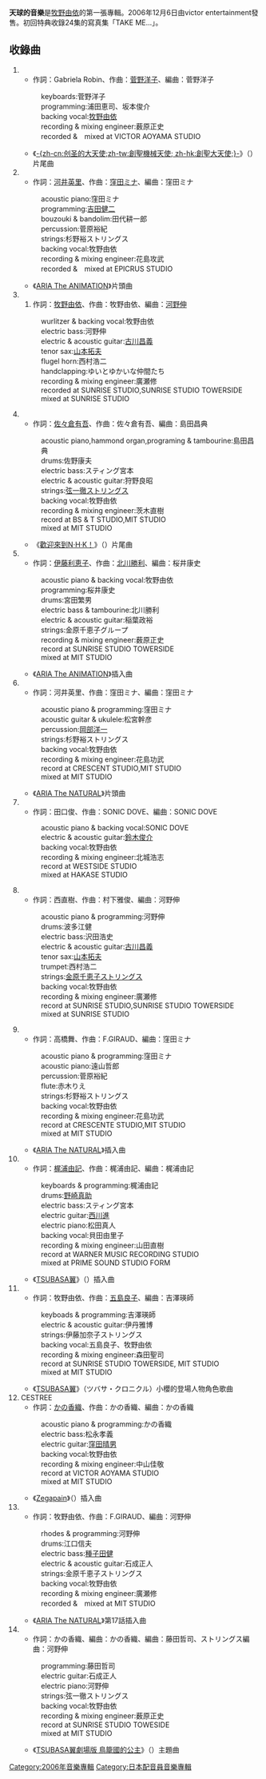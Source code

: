 {{Infobox album
| name       = 天球的音樂
| type       = 專輯
| cover      = Makinoyui_first_cdcover.jpg
| artist     = [[牧野由依|牧野由依]]
<!-- 未知參數 | background = darkseagreen -->
| released   = 2006年12月6日
| recorded   = 
| genre      = [[J-POP|J-POP]]
| length     = 65分57秒
| label      = [[Victor_entertainment|Victor entertainment]]
| producer   = 
| reviews    = 
| chart_position = *最高36位<small>（[[oricon|oricon]]）</small>
| certification = 
| prev_title = 
| prev_year  = 
| next_title = [[マキノユイ。|マキノユイ。]]
| next_year  = 2008
}}
'''天球的音樂'''是[[牧野由依|牧野由依]]的第一張專輯。2006年12月6日由victor entertainment發售。初回特典收錄24集的寫真集「TAKE ME...」。

== 收錄曲 ==
# {{Lang|ja|オムナ　マグニ}}
#*作詞：Gabriela Robin、作曲：[[菅野洋子|菅野洋子]]、編曲：菅野洋子
#:keyboards:菅野洋子
#:programming:浦田恵司、坂本俊介
#:backing vocal:[[牧野由依|牧野由依]]
#:recording & mixing engineer:薮原正史
#:recorded &　mixed at VICTOR AOYAMA STUDIO 
#*《[[創聖的亞庫艾里翁|-{zh-cn:创圣的大天使;zh-tw:創聖機械天使; zh-hk:創聖大天使;}-]]》（{{Lang|ja|創聖のアクエリオン}}）片尾曲
# {{Lang|ja|ウンディーネ}}
#*作詞：[[河井英里|河井英里]]、作曲：[[窪田ミナ|窪田ミナ]]、編曲：窪田ミナ
#:acoustic piano:窪田ミナ
#:programming:[[吉田健二|吉田健二]]
#:bouzouki & bandolim:田代耕一郎
#:percussion:菅原裕紀
#:strings:杉野裕ストリングス
#:backing vocal:牧野由依
#:recording & mixing engineer:花島攻武
#:recorded &　mixed at EPICRUS STUDIO
#*《[[ARIA_The_ANIMATION|ARIA The ANIMATION]]》片頭曲
# {{Lang|ja|幸せのため息}}
##作詞：[[牧野由依|牧野由依]]、作曲：牧野由依、編曲：[[河野伸|河野伸]]
#:wurlitzer & backing vocal:牧野由依
#:electric bass:河野伸
#:electric & acoustic guitar:[[古川昌義|古川昌義]]
#:tenor sax:[[山本拓夫|山本拓夫]]
#:flugel horn:西村浩二
#:handclapping:ゆいとゆかいな仲間たち
#:recording & mixing engineer:廣瀬修
#:recorded  at SUNRISE STUDIO,SUNRISE STUDIO TOWERSIDE
#:mixed at SUNRISE STUDIO
# {{Lang|ja|[[もどかしい世界の上で|もどかしい世界の上で]]}}
#*作詞：[[佐々倉有吾|佐々倉有吾]]、作曲：佐々倉有吾、編曲：島田昌典
#:acoustic piano,hammond organ,programing & tambourine:島田昌典
#:drums:佐野康夫
#:electric bass:スティング宮本
#:electric & acoustic guitar:狩野良昭
#:strings:[[弦一徹ストリングス|弦一徹ストリングス]]
#:backing vocal:牧野由依
#:recording & mixing engineer:茨木直樹
#:record at BS & T STUDIO,MIT STUDIO
#:mixed at MIT STUDIO
#*《[[歡迎來到NHK！|歡迎來到N·H·K！]]》（{{Lang|ja|N·H·Kにようこそ！}}）片尾曲
# {{Lang|ja|シンフォニー}}
#*作詞：[[ROUND_TABLE|伊藤利恵子]]、作曲：[[ROUND_TABLE|北川勝利]]、編曲：桜井康史
#:acoustic piano & backing vocal:牧野由依
#:programming:桜井康史
#:drums:宮田繁男
#:electric bass & tambourine:北川勝利
#:electric & acoustic guitar:稲葉政裕
#:strings:金原千恵子グループ
#:recording & mixing engineer:薮原正史
#:record at SUNRISE STUDIO TOWERSIDE
#:mixed at MIT STUDIO
#*《[[ARIA_The_ANIMATION|ARIA The ANIMATION]]》插入曲
# {{Lang|ja|ユーフォリア}}
#*作詞：河井英里、作曲：窪田ミナ、編曲：窪田ミナ
#:acoustic piano & programming:窪田ミナ
#:acoustic guitar & ukulele:松宮幹彦
#:percussion:[[岡部洋一|岡部洋一]]
#:strings:杉野裕ストリングス
#:backing vocal:牧野由依
#:recording & mixing engineer:花島功武
#:record at CRESCENT STUDIO,MIT STUDIO
#:mixed at MIT STUDIO
#*《[[ARIA_The_NATURAL|ARIA The NATURAL]]》片頭曲
# {{Lang|ja|ジャスミン}}
#*作詞：田口俊、作曲：SONIC DOVE、編曲：SONIC DOVE
#:acoustic piano & backing vocal:SONIC DOVE
#:electric & acoustic guitar:[[鈴木俊介|鈴木俊介]]
#:backing vocal:牧野由依
#:recording & mixing engineer:北城浩志
#:record at WESTSIDE STUDIO
#:mixed at HAKASE STUDIO
#{{Lang|ja|夏休みの宿題}}
#*作詞：西直樹、作曲：村下雅俊、編曲：河野伸
#:acoustic piano & programming:河野伸
#:drums:波多江健
#:electric bass:沢田浩史
#:electric & acoustic guitar:[[古川昌義|古川昌義]]
#:tenor sax:[[山本拓夫|山本拓夫]]
#:trumpet:西村浩二
#:strings:[[金原千恵子ストリングス|金原千恵子ストリングス]]
#:backing vocal:牧野由依
#:recording & mixing engineer:廣瀬修
#:record at SUNRISE STUDIO,SUNRISE STUDIO TOWERSIDE
#:mixed at SUNRISE STUDIO
# {{Lang|ja|髪とヘアピンと私}}
#*作詞：高橋舞、作曲：F.GIRAUD、編曲：窪田ミナ
#:acoustic piano & programming:窪田ミナ
#:acoustic piano:遠山哲郎
#:percussion:菅原裕紀
#:flute:赤木りえ
#:strings:杉野裕ストリングス
#:backing vocal:牧野由依
#:recording & mixing engineer:花島功武
#:record at CRESCENTE STUDIO,MIT STUDIO
#:mixed at MIT STUDIO
#*《[[ARIA_The_NATURAL|ARIA The NATURAL]]》插入曲
# {{Lang|ja|ユメノツバサ}}
#*作詞：[[梶浦由記|梶浦由記]]、作曲：梶浦由記、編曲：梶浦由記
#:keyboards & programming:梶浦由記
#:drums:[[野崎真助|野崎真助]]
#:electric bass:スティング宮本
#:electric guitar:[[西川進|西川進]]
#:electric piano:松田真人
#:backing vocal:貝田由里子
#:recording & mixing engineer:山田直樹
#:record at WARNER MUSIC RECORDING STUDIO
#:mixed at PRIME SOUND STUDIO FORM
#*《[[TSUBASA翼|TSUBASA翼]]》（{{Lang|ja|ツバサ・クロニクル}}）插入曲
# {{Lang|ja|永遠の想い}}
#*作詞：牧野由依、作曲：[[五島良子|五島良子]]、編曲：吉澤瑛師
#:keyboads & programming:吉澤瑛師
#:electric & acoustic guitar:伊丹雅博
#:strings:伊藤加奈子ストリングス
#:backing vocal:五島良子、牧野由依
#:recording & mixing engineer:森田聖司
#:record at SUNRISE STUDIO TOWERSIDE, MIT STUDIO
#:mixed at MIT STUDIO
#*《[[TSUBASA翼|TSUBASA翼]]》（ツバサ・クロニクル）小櫻的登場人物角色歌曲
# CESTREE
#*作詞：[[かの香織|かの香織]]、作曲：かの香織、編曲：かの香織
#:acoustic piano & programming:かの香織
#:electric bass:松永孝義
#:electric guitar:[[パール兄弟|窪田晴男]]
#:backing vocal:牧野由依
#:recording & mixing engineer:中山佳敬
#:record at VICTOR AOYAMA STUDIO
#:mixed at MIT STUDIO
#*《[[Zegapain|Zegapain]]》（{{Lang|ja|ZEGAPAIN -ゼーガペイン-}}）插入曲
# {{Lang|ja|雨降花－Album Version－}}
#*作詞：牧野由依、作曲：F.GIRAUD、編曲：河野伸
#:rhodes & programming:河野伸
#:drums:江口信夫
#:electric bass:[[種子田健|種子田健]]
#:electric & acoustic guitar:石成正人
#:strings:金原千恵子ストリングス
#:backing vocal:牧野由依
#:recording & mixing engineer:廣瀬修
#:recorded &　mixed at MIT STUDIO
#*《[[ARIA_The_NATURAL|ARIA The NATURAL]]》第17話插入曲
# {{Lang|ja|アムリタ}}
#*作詞：かの香織、編曲：かの香織、編曲：藤田哲司、ストリングス編曲：河野伸
#:programming:藤田哲司
#:electric guitar:石成正人
#:electric piano:河野伸
#:strings:弦一徹ストリングス
#:backing vocal:牧野由依
#:recording & mixing engineer:薮原正史
#:record at SUNRISE STUDIO TOWESIDE
#:mixed at MIT STUDIO
#*《[[TSUBASA翼劇場版_鳥籠國的公主|TSUBASA翼劇場版 鳥籠國的公主]]》（{{Lang|ja|劇場版ツバサ・クロニクル 鳥カゴの国の姫君}}）主題曲

{{牧野由依}}
{{DEFAULTSORT:Tenkyuu no ongaku}}
[[Category:2006年音樂專輯|Category:2006年音樂專輯]]
[[Category:日本配音員音樂專輯|Category:日本配音員音樂專輯]]